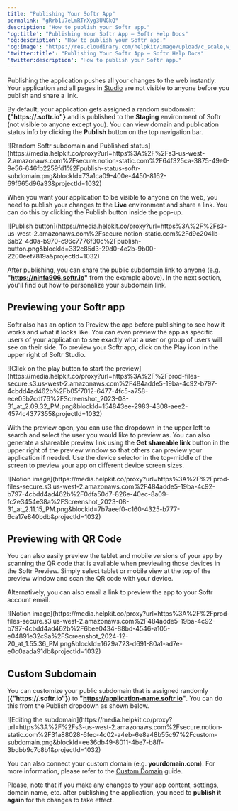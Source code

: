 ```yaml
---
title: "Publishing Your Softr App"
permalink: "gRrb1u7eLmRTrXyg3UNGkQ"
description: "How to publish your Softr app."
'og:title': "Publishing Your Softr App – Softr Help Docs"
'og:description': "How to publish your Softr app."
'og:image': "https://res.cloudinary.com/helpkit/image/upload/c_scale,w_700,q_auto/v1674219840/softrdocs_meta_OG_Image_Url_258f31c013.png"
'twitter:title': "Publishing Your Softr App – Softr Help Docs"
'twitter:description': "How to publish your Softr app."
---
```

Publishing the application pushes all your changes to the web instantly. Your application and all pages in [Studio](/5315870b0eb4473fb49dd13c97635d67) are not visible to anyone before you publish and share a link.

By default, your application gets assigned a random subdomain: **{"https://<randomname>.softr.io"}** and is published to the **Staging** environment of Softr (not visible to anyone except you). You can view domain and publication status info by clicking the **Publish** button on the top navigation bar.
<Frame caption="Random Softr subdomain and Published status">![Random Softr subdomain and Published status](https://media.helpkit.co/proxy?url=https%3A%2F%2Fs3-us-west-2.amazonaws.com%2Fsecure.notion-static.com%2F64f325ca-3875-49e0-9e56-646fb2259fd1%2Fpublish-status-softr-subdomain.png&blockId=73a1ca09-400e-4450-8162-69f665d96a33&projectId=1032)</Frame>

When you want your application to be visible to anyone on the web, you need to publish your changes to the **Live** environment and share a link. You can do this by clicking the Publish button inside the pop-up.
<Frame caption="Publish button">![Publish button](https://media.helpkit.co/proxy?url=https%3A%2F%2Fs3-us-west-2.amazonaws.com%2Fsecure.notion-static.com%2Fd9e2041b-6ab2-4d0a-b970-c96c7776f30c%2Fpublish-button.png&blockId=332c85d3-29d0-4e2b-9b00-2200eef7819a&projectId=1032)</Frame>

After publishing, you can share the public subdomain link to anyone (e.g. **"https://ninfa906.softr.io"** from the example above). In the next section, you'll find out how to personalize your subdomain link.

## Previewing your Softr app

Softr also has an option to Preview the app before publishing to see how it works and what it looks like. You can even preview the app as specific users of your application to see exactly what a user or group of users will see on their side. To preview your Softr app, click on the Play icon in the upper right of Softr Studio.
<Frame caption="Click on the play button to start the preview">![Click on the play button to start the preview](https://media.helpkit.co/proxy?url=https%3A%2F%2Fprod-files-secure.s3.us-west-2.amazonaws.com%2F484adde5-19ba-4c92-b797-4cbdd4ad462b%2Fb05f7012-6477-4fc5-a758-ece05b2cdf76%2FScreenshot_2023-08-31_at_2.09.32_PM.png&blockId=154843ee-2983-4308-aee2-4574c4377355&projectId=1032)</Frame>

With the preview open, you can use the dropdown in the upper left to search and select the user you would like to preview as. You can also generate a shareable preview link using the **Get shareable link** button in the upper right of the preview window so that others can preview your application if needed. Use the device selector in the top-middle of the screen to preview your app on different device screen sizes.
<Frame>![Notion image](https://media.helpkit.co/proxy?url=https%3A%2F%2Fprod-files-secure.s3.us-west-2.amazonaws.com%2F484adde5-19ba-4c92-b797-4cbdd4ad462b%2F0dfa50d7-826e-40ec-8a09-fc2e3454e38a%2FScreenshot_2023-08-31_at_2.11.15_PM.png&blockId=7b7aeef0-c160-4325-b777-6ca17e840bdb&projectId=1032)</Frame>

## Previewing with QR Code

You can also easily preview the tablet and mobile versions of your app by scanning the QR code that is available when previewing those devices in the Softr Preview. Simply select tablet or mobile view at the top of the preview window and scan the QR code with your device.

Alternatively, you can also email a link to preview the app to your Softr account email.
<Frame>![Notion image](https://media.helpkit.co/proxy?url=https%3A%2F%2Fprod-files-secure.s3.us-west-2.amazonaws.com%2F484adde5-19ba-4c92-b797-4cbdd4ad462b%2F6bee0434-88bd-4546-a105-e04891e32c9a%2FScreenshot_2024-12-20_at_1.55.36_PM.png&blockId=1629a723-d691-80a1-ad7e-e0c0aada91db&projectId=1032)</Frame>

## Custom Subdomain

You can customize your public subdomain that is assigned randomly (**{"https://<randomname>.softr.io"})** to **"https://application-name.softr.io"**. You can do this from the Publish dropdown as shown below.
<Frame caption="Editing the subdomain">![Editing the subdomain](https://media.helpkit.co/proxy?url=https%3A%2F%2Fs3-us-west-2.amazonaws.com%2Fsecure.notion-static.com%2F31a88028-6fec-4c02-a4eb-6e8a48b55c97%2Fcustom-subdomain.png&blockId=ee36db49-8011-4be7-b8ff-3bdbb9c7c8b1&projectId=1032)</Frame>

You can also connect your custom domain (e.g. **yourdomain.com**). For more information, please refer to the [Custom Domain](/publishing/9qTmU2Lj8Gnpr1Ue6dEAkX/add-a-custom-domain-to-your-app/93K5bLJN3n91MRo9uRGdAf) guide.

<Tip>Please, note that if you make any changes to your app content, settings, domain name, etc. after publishing the application, you need to **publish it again** for the changes to take effect.</Tip>
